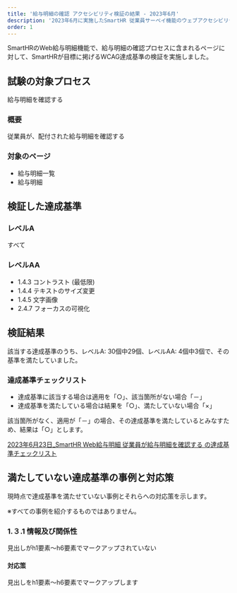 ```yaml
---
title: '給与明細の確認 アクセシビリティ検証の結果 - 2023年6月'
description: '2023年6月に実施したSmartHR 従業員サーベイ機能のウェブアクセシビリティ検証の結果を公開しています。'
order: 1
---
```


SmartHRのWeb給与明細機能で、給与明細の確認プロセスに含まれるページに対して、SmartHRが目標に掲げるWCAG達成基準の検証を実施しました。

## 試験の対象プロセス
給与明細を確認する

### 概要
従業員が、配付された給与明細を確認する

### 対象のページ
* 給与明細一覧
* 給与明細

## 検証した達成基準

### レベルA

すべて

### レベルAA

- 1.4.3 コントラスト (最低限)
- 1.4.4 テキストのサイズ変更
- 1.4.5 文字画像
- 2.4.7 フォーカスの可視化

## 検証結果

該当する達成基準のうち、レベルA: 30個中29個、レベルAA: 4個中3個で、その基準を満たしていました。

### 達成基準チェックリスト

- 達成基準に該当する場合は適用を「○」、該当箇所がない場合「－」
- 達成基準を満たしている場合は結果を「○」、満たしていない場合「×」

該当箇所がなく、適用が「－」の場合、その達成基準を満たしているとみなすため、結果は「○」とします。

<a href="https://docs.google.com/spreadsheets/d/1v5Ckt86c0olC95DljbZzpJFek4uMAIbLnbQCxYUiu5U/edit#gid=0">2023年6月23日_SmartHR Web給与明細 従業員が給与明細を確認する の達成基準チェックリスト</a>

## 満たしていない達成基準の事例と対応策

現時点で達成基準を満たせていない事例とそれらへの対応策を示します。

※すべての事例を紹介するものではありません。

<!-- textlint-disable -->
### 1.３.1 情報及び関係性
見出しがh1要素〜h6要素でマークアップされていない

<!-- textlint-enable -->
#### 対応策
見出しをh1要素〜h6要素でマークアップします
